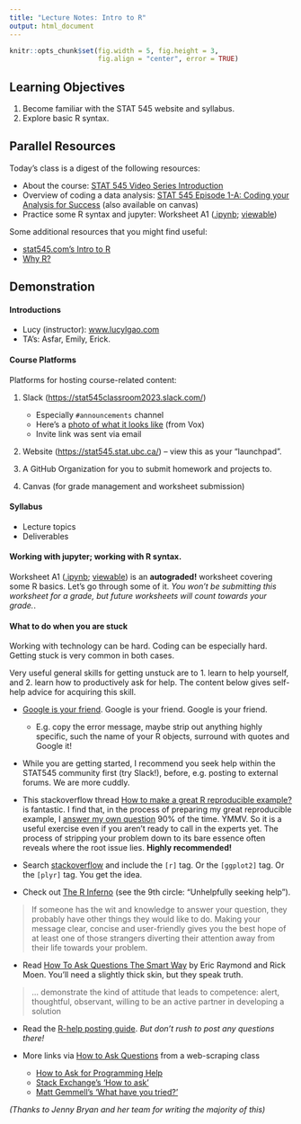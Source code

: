 ```yaml
---
title: "Lecture Notes: Intro to R"
output: html_document
---
```


```r
knitr::opts_chunk$set(fig.width = 5, fig.height = 3, 
                      fig.align = "center", error = TRUE)
```

## Learning Objectives

1.  Become familiar with the STAT 545 website and syllabus.
2.  Explore basic R syntax.

## Parallel Resources

Today's class is a digest of the following resources:

-   About the course: [STAT 545 Video Series Introduction](https://www.youtube.com/watch?v=6REhJVsbbAM)
-   Overview of coding a data analysis: [STAT 545 Episode 1-A: Coding your Analysis for Success](https://youtu.be/91LmBj29-Sc) (also available on canvas)
-   Practice some R syntax and jupyter: Worksheet A1 ([.ipynb](https://raw.githubusercontent.com/UBC-STAT/stat545.stat.ubc.ca/master/content/worksheets/worksheet_a01.ipynb); [viewable](https://github.com/UBC-STAT/stat545.stat.ubc.ca/blob/master/content/worksheets/worksheet_a01.ipynb))

Some additional resources that you might find useful:

-   [stat545.com's Intro to R](https://stat545.com/r-basics.html)
-   [Why R?](https://cfss.uchicago.edu/setup/what-is-r/)

## Demonstration

#### Introductions

-   Lucy (instructor): [www.lucylgao.com](https://www.lucylgao.com)
-   TA's: Asfar, Emily, Erick.

#### Course Platforms

Platforms for hosting course-related content:

1.  Slack (<https://stat545classroom2023.slack.com/>)

    -   Especially `#announcements` channel
    -   Here's a [photo of what it looks like](https://cdn.vox-cdn.com/thumbor/ljup85YXH0uSunvONPrkkys_1po=/0x0:1980x1320/1820x1213/filters:focal(832x502:1148x818):format(webp)/cdn.vox-cdn.com/uploads/chorus_image/image/66517684/slacknewdesign.0.jpg) (from Vox)
    -   Invite link was sent via email

2.  Website (<https://stat545.stat.ubc.ca/>) -- view this as your "launchpad".

3.  A GitHub Organization for you to submit homework and projects to.

4.  Canvas (for grade management and worksheet submission)

#### Syllabus

-   Lecture topics
-   Deliverables

#### Working with jupyter; working with R syntax.

Worksheet A1 ([.ipynb](https://raw.githubusercontent.com/UBC-STAT/stat545.stat.ubc.ca/master/content/worksheets/worksheet_a01.ipynb); [viewable](https://github.com/UBC-STAT/stat545.stat.ubc.ca/blob/master/content/worksheets/worksheet_a01.ipynb)) is an **autograded!** worksheet covering some R basics. Let's go through some of it. *You won't be submitting this worksheet for a grade, but future worksheets will count towards your grade.*.

#### What to do when you are stuck

Working with technology can be hard. Coding can be especially hard. Getting stuck is very common in both cases. 

Very useful general skills for getting unstuck are to 1. learn to help yourself, and 2. learn how to productively ask for help. The content below gives self-help advice for acquiring this skill.

-   [Google is your friend](http://xkcd.com/627/). Google is your friend. Google is your friend.

    -   E.g. copy the error message, maybe strip out anything highly specific, such the name of your R objects, surround with quotes and Google it!

- While you are getting started, I recommend you seek help within the STAT545 community first (try Slack!), before, e.g. posting to external forums. We are more cuddly.

-   This stackoverflow thread [How to make a great R reproducible example?](http://stackoverflow.com/questions/5963269/how-to-make-a-great-r-reproducible-example/5963610#5963610) is fantastic. I find that, in the process of preparing my great reproducible example, I [answer my own question](http://htmlpreview.github.io/?https://gist.githubusercontent.com/jennybc/58466fd018823302f398/raw/4c7059558e1525b482f1ee794a5828ca8999bf98/2014-07-25_wrapper-graphics-dev-open-close.html) 90% of the time. YMMV. So it is a useful exercise even if you aren't ready to call in the experts yet. The process of stripping your problem down to its bare essence often reveals where the root issue lies. **Highly recommended!**

-   Search [stackoverflow](http://stackoverflow.com) and include the `[r]` tag. Or the `[ggplot2]` tag. Or the `[plyr]` tag. You get the idea.

-   Check out [The R Inferno](http://www.burns-stat.com/documents/books/the-r-inferno/) (see the 9th circle: "Unhelpfully seeking help").

> If someone has the wit and knowledge to answer your question, they probably have other things they would like to do. Making your message clear, concise and user-friendly gives you the best hope of at least one of those strangers diverting their attention away from their life towards your problem.

-   Read [How To Ask Questions The Smart Way](http://www.catb.org/~esr/faqs/smart-questions.html) by Eric Raymond and Rick Moen. You'll need a slightly thick skin, but they speak truth.

> ... demonstrate the kind of attitude that leads to competence: alert, thoughtful, observant, willing to be an active partner in developing a solution

-   Read the [R-help posting guide](http://www.r-project.org/posting-guide.html). *But don't rush to post any questions there!*

-   More links via [How to Ask Questions](https://github.com/ireapps/scraping-class/blob/master/notes/how-to-ask-questions.md) from a web-scraping class

    -   [How to Ask for Programming Help](http://codingkilledthecat.wordpress.com/2012/06/26/how-to-ask-for-programming-help/)
    -   [Stack Exchange's 'How to ask'](https://codereview.stackexchange.com/help/how-to-ask)
    -   [Matt Gemmell's 'What have you tried?'](http://mattgemmell.com/what-have-you-tried/)

*(Thanks to Jenny Bryan and her team for writing the majority of this)*
